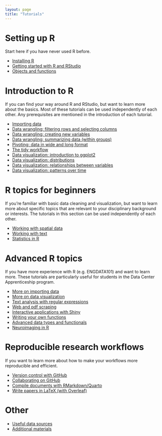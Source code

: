 ```yaml
---
layout: page
title: "Tutorials"
---
```


# Setting up R

Start here if you have never used R before.

-   [Installing R](tutorials/r_install.qmd)
-   [Getting started with R and RStudio](tutorials/r_basics.qmd)
-   [Objects and functions](tutorials/r_objects.qmd)

# Introduction to R

If you can find your way around R and RStudio, but want to learn more about the basics. Most of these tutorials can be used independently of each other. Any prerequisites are mentioned in the introduction of each tutorial.

-   [Importing data](tutorials/r_intro_import.qmd)
-   [Data wrangling: filtering rows and selecting columns](tutorials/r_intro_subset.qmd)
-   [Data wrangling: creating new variables](tutorials/r_intro_mutate.qmd)
-   [Data wrangling: summarizing data (within groups)](tutorials/r_intro_summarize.qmd)
-   [Pivoting: data in wide and long format](tutorials/r_intro_pivot.qmd)
-   [The tidy workflow](tutorials/r_intro_pipe.qmd)
-   [Data visualization: introduction to ggplot2](tutorials/r_ggplot_intro.qmd)
-   [Data visualization: distributions](tutorials/r_ggplot_univariate.qmd)
-   [Data visualization: relationships between variables](tutorials/r_ggplot_bivariate.qmd)
-   [Data visualization: patterns over time](tutorials/r_ggplot_timeseries.qmd)

# R topics for beginners

If you're familiar with basic data cleaning and visualization, but want to learn more about specific topics that are relevant to your disciplinary background or interests. The tutorials in this section can be used independently of each other.

-   [Working with spatial data](tutorials/r_spatial.qmd)
-   [Working with text](tutorials/r_text.qmd)
-   [Statistics in R](tutorials/r_stats.qmd)

# Advanced R topics

If you have more experience with R (e.g. ENGDATA101) and want to learn more. These tutorials are particularly useful for students in the Data Center Apprenticeship program.

-   [More on importing data](tutorials/r_adv_import.qmd)
-   [More on data visualization](tutorials/r_adv_ggplot.qmd)
-   [Text analysis with regular expressions](tutorials/r_regex.qmd)
-   [Web and pdf scraping](tutorials/r_scraping.qmd)
-   [Interactive applications with Shiny](tutorials/r_shiny.qmd)
-   [Writing your own functions](tutorials/r_functions.qmd)
-   [Advanced data types and functionals](tutorials/r_adv_objects.qmd)
-   [Neuroimaging in R](tutorials/neuroimaging.qmd)

# Reproducible research workflows

If you want to learn more about how to make your workflows more reproducible and efficient.

-   [Version control with GitHub](tutorials/github_intro.qmd)
-   [Collaborating on GitHub](tutorials/github_collab.qmd)
-   [Compile documents with RMarkdown/Quarto](tutorials/rmarkdown.qmd)
-   [Write papers in LaTeX (with Overleaf)](tutorials/latex.qmd)

# Other

-   [Useful data sources](tutorials/data.qmd)
-   [Additional materials](tutorials/links.qmd)
